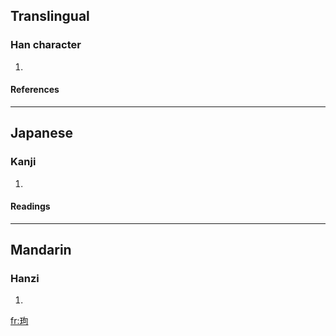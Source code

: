 ==Translingual==
===Han character===
{{Han char|rn=96|rad=玉|as=05|sn=9|four=|canj=一土心口 (MGPR)}}
# {{defn|Han|sort=玉05}}
====References====
{{Han ref|kx=0729.070|dkj=20901|dj=1141.010|hdz=21108.040|uh=73BD|ud=29629}}

----
==Japanese==
===Kanji===
{{ja-kanji|grade=|rs=玉05}}
# {{defn|Japanese}} 
====Readings====
{{ja-readings|on=[[こう]] (kō), [[く]] (ku)|kun=}}

----
==Mandarin==
===Hanzi===
{{cmn-hanzi|pin=[[gǒu]] (gou3), [[wén]] (wen2)|wg=kou<sup>3</sup>, wen<sup>2</sup>}}
# {{defn|Mandarin}}

[[fr:玽]]